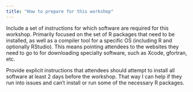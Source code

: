 ```yaml
---
title: "How to prepare for this workshop"
---
```


Include a set of instructions for which software are required for this workshop. Primarily focused on the set of R packages that need to be installed, as well as a compiler tool for a specific OS (including R and optionally RStudio). This means pointing attendees to the websites they need to go to for downloading specialty software, such as Xcode, gfortran, etc.

Provide explicit instructions that attendees should attempt to install all software at least 2 days before the workshop. That way I can help if they run into issues and can't install or run some of the necessary R packages.
